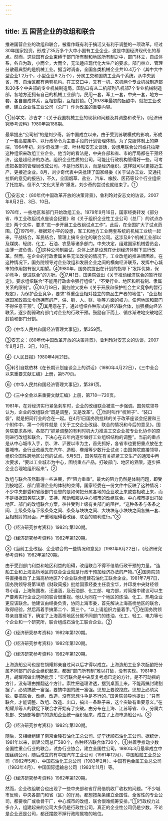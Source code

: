 ```yaml
---
---
---
```

title: 五 国营企业的改组和联合
---



推进国营企业的改组和联合，被看作既有利于搞活又有利于调整的一项改革。经过30年国家投资，形成了35万多个大中小国有工业企业，这是中国经济现代化的基点。然而，这些国有企业束缚于部门所有制和地区所有制之中，部门林立，自成体系，各自为政，小而全，大而全，无法适应现代化大生产的要求。部门林立、管理分散最典型的是机械工业。据当时调查，全国各类机械企业共10.4万个（其中大中型企业1.2万个，小型企业9.2万个），分属工交和国防工业两个系统，从中央到省、市、自治区都有两套机构。在工交口中，又有一机、农机两个专业机械制造部和30多个中央部的专业机械制造局。国防口有从二机部到八机部7个专业机械制造部，各地方还拥有自己的机械工业部门。民用一套，军工一套，中央一套，地方一套，各自自成体系，互相割裂，互相封锁。①1978年最初的酝酿中，就把工业改组、建立企业性工业公司（总厂）作为改革的重要内容。

①孙学文、沙吉才：《关于我国机械工业的现状和问题及其调整和改革》，《经济研究参考资料》1980年第188期。

最早提出“公司制”的是刘少奇。新中国成立以来，由于受到苏联模式的影响，形成了一套高度集中、以行政命令为主要手段的计划管理体制。为了克服体制上的弊端，1964年初，刘少奇找薄一波、叶林和安志文谈话，设想用联合公司或托拉斯这种组织来改组工业企业。他当时的看法是，中央各部和省、市的厅局都在干预经济，这是超经济的办法。组织企业性质的公司，可能比行政机构管得好一些。可考虑把各部的管理局改成公司，不是行政机关，而是经济组织，这样就可以更接近生产，更接近企业。8月，刘少奇代表中央批转了国家经委《关于试办工业、交通托拉斯的意见的报告》，不久，全国烟草、盐业、汽车、橡胶、医药等12个行业组织了托拉斯。但不久“文化大革命”爆发，刘少奇的尝试也就结束了。①

①安志文：《80年代中国改革开放的决策背景》，鲁利玲对安志文的访谈，2007年8月2日、3日、10日。

1978年，一些地区和部门开始改组工业。1979年9月16日，国家经委转发《部分省、市工业改组试点座谈会纪要》和《关于组织企业性工业公司（总厂）的试点办法》两个文件，要求“进一步开展工业改组试点工作”。此后，在全国扩大了试点范围。②1979年，根据邓小平的设想，军工和地方工业两套系统的机械工业统一起来，平战结合，军民结合，管理上搞专业化的联合公司。这涉及8个机械工业部以及煤炭、轻纺、化工、石油、农垦等诸多部门。中央决定，组建国家机械委员会，由薄一波负责。③这种公司制尝试，总体上还是设想在计划经济体制下进行改革。然而，在企业的行政隶属关系无法改变的情况下，工业改组的推进很困难。在这种情况下，国务院领导对企业改组和发展企业之间的横向经济联系，发挥中心城市的作用抱有很大期望。④1980年，国务院提出在计划的指导下“发挥优势，保护竞争，促进联合”的方针。⑤7月1日，国务院做出《关于推动经济联合的暂行规定》，要求组织联合“不能用行政命令强行组织”，“不受行业、地区和所有制、隶属关系的限制”。⑥10月19日，国务院又发布《关于开展和保护社会主义竞争的暂行规定》，为保护企业竞争，要求“尊重企业相对独立的商品生产者的地位”，“企业根据国家政策法令所拥有的产、供、销、人、财、物等方面的权力，任何地区和部门不得任意干预”。⑦其用意在于，通过组织各种形式的经济联合体，加强横向经济联系，逐步削弱政府部门对企业的行政干预。鼓励自下而上、循序渐进地突破地区封锁和部门分割。

②《中华人民共和国经济管理大事记》，第359页。

③安志文：《80年代中国改革开放的决策背景》，鲁利玲对安志文的访谈，2007年8月2日、3日，10日。

④《人民日报》1980年4月21日。

⑤转引自姚依林《在长期计划座谈会上的讲话》（1980年4月22日），《三中全会以来重要文献汇编》上册，第579页。

⑥《中华人民共和国经济管理大事记》，第391页。

⑦《三中全会以来重要文献汇编》上册，第718—720页。

1981年，在对经济实行紧急刹车时，企业的改组联合被进一步强调。国务院领导认为，企业的改组联合“既是调整，又是改革”。①当时叫作“梳辫子”、“装口袋”，就是把同行业的合在一起。在4月1日国务院批转的关于改革座谈会纪要和三个附件中，第一个附件就是《关于工交企业改组、联合的情况和今后的意见》。国务院要求各地、各部门“抓紧调整的有利时机大力推进工交企业按专业化协作的原则进行改组和联合，下决心在五年内逐步做好工业组织结构的调整”。当前的重点是从中心城市入手，京、津、沪要以市为主，首先抓好，各省市也要把重点放在主要城市。全行业改组先在汽车、造船、卷烟等少数行业试点；由国务院直接领导，组织全国性跨地区公司的试点。5月5日，国务院在有关抓紧工交生产的通知中再次要求，“要以工业城市为中心，围绕重点产品，打破部门、地区的界限，逐步把企业合理地组织起来”。②

改组与联合虽然取得一些进展，但“阻力重重”。最大的阻力仍然是体制问题，即受到按地区、部门管理企业的体制的束缚。国家经委在一份文件中反映了这种情况：不少中央部委和省级部门设想的是如何把分属各地的企业收上来或变相收上来，而不是根据国务院决定，支持、帮助和服从中心城市的改组联合。中心城市提出打破地区、部门的改组联合方案，往往受到上级有关部门的阻拦。“这种条条与条条之间、上级条条与下级条条之间、条条与块块之间、大块块与小块块之间各搞一套、互相制肘的局面，严重地阻碍着改组、联合的顺利进行。”③

①《经济研究参考资料》1982年第120期。

②《经济研究参考资料》1982年第120期。

③《当前工业改组、企业联合的一些情况和意见》（1981年8月22日），《经济研究参考资料》1982年第120期。

由于受到部门利益和地区利益的阻碍，改组联合不得不借助行政干预的力量。“造船工业和上海高桥地区的联合企业就是行政干预加经济办法的产物。”④国务院领导直接推动了上海高桥地区7个企业联合组建石油化工联合企业。1981年7月7日，国务院领导将第18期《财政简报》批给国家经委主任袁宝华，并印发中央财经领导小组，上海陈国栋、汪道涵，及石油部、化工部、电力部，对简报中建议可以生产要素实行企业之间的联合很重视。他认为同在一个地区的炼油、化工、热电企业更应该联合。他建议由经委负责，协同上海市委，首先解决上海高桥地区的联合，取得经验，然后再着手搞第二个、第三个。“以上请组织力量着手。”①在国务院领导亲自推动下，确定了上海高桥地区分属不同部门的炼油、化工、轻工、电力等七个企业和一个研究所，联合组成石油化工联合企业。②

④《经济研究参考资料》1982年第120期。

①《经济研究参考资料》1982年第120期。

②《经济研究参考资料》1982年第120期。

上海造船公司也是在胡耀邦亲自过问以后才得以成立。上海造船工业多次酝酿把分属不同部门的企业组织起来，都因“部门所有制”难以打破，没有实现。1981年3月，胡耀邦做出明确批示：“实行联合是中央反复考虑已定的方针，是不可动摇的方针，没有理由推翻这个方针。索性把道理讲透，摆到桌面上来，不能再搞封建割据了，必须搞统一富强，要搞中国的统一富强。思想上要挖挖底。思想上必须尖锐。要搞联合、改组、改造，没有思想斗争是不行的。”国务院领导也提出：“只有联合，才能调整、改组、改造、出口，搞出一条路子来，这个突破有重要意义。”在胡耀邦等人的敦促下联合才开始有了突破。由分布在上海、江苏等省、市，分属六机部、交通部等部门的造船企业统一组织起来，成立了上海市造船公司。③

③《经济研究参考资料》1982年第120期。

随后，又相继组建了南京金陵石油化工总公司、辽宁抚顺石油化工公司。据统计，1981年以来，新建公司总厂580个，各种经济联合体730个，④并着手推动少数全国性重点行业的联合，试办行业协会，建立全国性公司。1980年3月最早成立中国丝绸公司，随后成立的有中国汽车工业公司（1981年12月）、中国船舶工业总公司（1982年5月）、中国石油化工总公司（1983年2月）、中国有色金属工业总公司（1983年4月）、中国国际运输总公司（1983年11月）等。

④《经济研究参考资料》1982年第120期。

然而，企业改组联合也出现了一些中央部和省厅局借机收厂收权的问题。“不少城市反映，中央各部门和省（区）的厅局，都想按条条建立全国性、全省性的专业公司，都要收厂或收骨干厂，中心城市的改组、联合很难统筹安排。”①行政权力过多介入，组建起来的公司大多仍是行政性公司，真正的企业性公司仍是少数。不论是企业还是公司，都还摆脱不掉行政附属物的地位。
